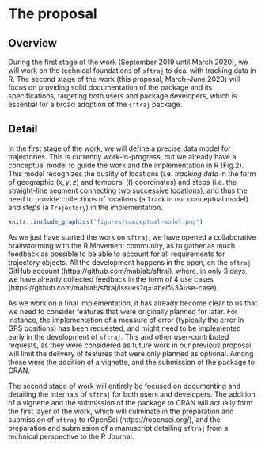 # The proposal
<!--
This is where the proposal should be outlined. 
-->

## Overview
<!--
At a high-level address what your proposal is and how it will address the problem identified. Highlight any benefits to the R Community that follow from solving the problem. This should be your most compelling section.
-->

During the first stage of the work (September 2019 until March 2020),
we will work on the technical foundations of `sftraj` to deal with
tracking data in R. The second stage of the work (this proposal,
March–June 2020) will focus on providing solid documentation of the
package and its specifications, targeting both users and package
developers, which is essential for a broad adoption of the `sftraj`
package.


## Detail
<!--
Go into more detail about the specifics of the project and it delivers against the problem.

Depending on project type the detail section should include:

 - [ ] Minimum Viable Product
 - [ ] Architecture
 - [ ] Assumptions
-->

In the first stage of the work, we will define a precise data model
for trajectories. This is currently work-in-progress, but we already
have a conceptual model to guide the work and the implementation in R
(Fig.2). This model recognizes the duality of locations
(i.e. *tracking data* in the form of geographic $(x,y,z)$ and temporal
$(t)$ coordinates) and steps (i.e. the straight-line segment
connecting two successive locations), and thus the need to provide
collections of locations (a `Track` in our conceptual model) and steps
(a `Trajectory`) in the implementation.

```r
knitr::include_graphics("figures/conceptual-model.png")
```

As we just have started the work on `sftraj`, we have opened a
collaborative brainstorming with the R Movement community, as to
gather as much feedback as possible to be able to account for all
requirements for trajectory objects. All the development happens in
the open, on the `sftraj` GitHub account
(https://github.com/mablab/sftraj), where, in only 3 days, we have
already collected feedback in the form of 4 use cases
(https://github.com/mablab/sftraj/issues?q=label%3Ause-case).  

As we work on a final implementation, it has already become clear to
us that we need to consider features that were originally planned for
later. For instance, the implementation of a measure of error
(typically the error in GPS positions) has been requested, and might
need to be implemented early in the development of `sftraj`. This and
other user-contributed requests, as they were considered as future
work in our previous proposal, will limit the delivery of features
that were only planned as optional. Among these were the addition of a
vignette, and the submission of the package to CRAN.

The second stage of work will entirely be focused on documenting and
detailing the internals of `sftraj` for both users and developers.
The addition of a vignette and the submission of the package to CRAN
will actually form the first layer of the work, which will culminate
in the preparation and submission of `sftraj` to rOpenSci
(https://ropensci.org/), and the preparation and submission of a
manuscript detailing `sftraj` from a technical perspective to the R
Journal.
